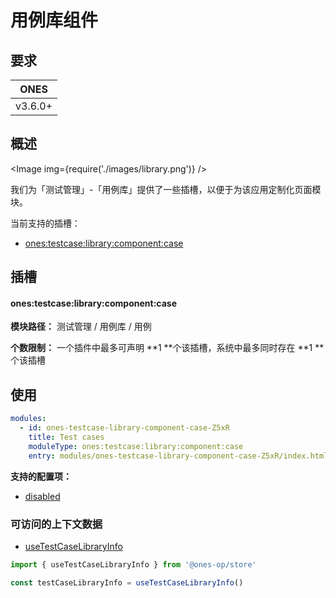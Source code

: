 # 用例库组件

## 要求

|  ONES   |
| :-----: |
| v3.6.0+ |

## 概述

<Image img={require('./images/library.png')} />

我们为「测试管理」-「用例库」提供了一些插槽，以便于为该应用定制化页面模块。

当前支持的插槽：

- [ones:testcase:library:component:case](#onestestcaselibrarycomponentcase)

## 插槽

#### ones:testcase:library:component:case

**模块路径：** 测试管理 / 用例库 / 用例

**个数限制：** 一个插件中最多可声明 **1 **个该插槽，系统中最多同时存在 **1 **个该插槽

## 使用

```yaml
modules:
  - id: ones-testcase-library-component-case-Z5xR
    title: Test cases
    moduleType: ones:testcase:library:component:case
    entry: modules/ones-testcase-library-component-case-Z5xR/index.html
```

**支持的配置项：**

- [disabled](../../../../../reference/config/plugin.yaml#disabled)

### 可访问的上下文数据

- [useTestCaseLibraryInfo](../../../../../reference/packages/store/store.md#useTestCaseLibraryInfo)

```ts
import { useTestCaseLibraryInfo } from '@ones-op/store'

const testCaseLibraryInfo = useTestCaseLibraryInfo()
```
